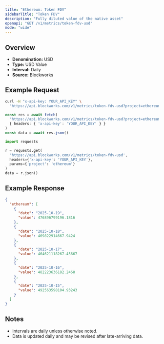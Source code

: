 ```yaml
---
title: "Ethereum: Token FDV"
sidebarTitle: "Token FDV"
description: "Fully diluted value of the native asset"
openapi: "GET /v1/metrics/token-fdv-usd"
mode: "wide"
---
```


## Overview

- **Denomination:** USD
- **Type:** USD Value
- **Interval:** Daily
- **Source:** Blockworks

## Example Request

<CodeGroup>

```bash cURL
curl -H "x-api-key: YOUR_API_KEY" \
  "https://api.blockworks.com/v1/metrics/token-fdv-usd?project=ethereum"
```

```typescript TypeScript
const res = await fetch(
  'https://api.blockworks.com/v1/metrics/token-fdv-usd?project=ethereum',
  { headers: { 'x-api-key': 'YOUR_API_KEY' } }
)
const data = await res.json()
```

```python Python
import requests

r = requests.get(
  'https://api.blockworks.com/v1/metrics/token-fdv-usd',
  headers={'x-api-key': 'YOUR_API_KEY'},
  params={'project': 'ethereum'}
)
data = r.json()
```

</CodeGroup>

## Example Response

```json
{
  "ethereum": [
    {
      "date": "2025-10-19",
      "value": 476896799196.1816
    },
    {
      "date": "2025-10-18",
      "value": 469822914667.9424
    },
    {
      "date": "2025-10-17",
      "value": 464621118267.45667
    },
    {
      "date": "2025-10-16",
      "value": 482223636182.2468
    },
    {
      "date": "2025-10-15",
      "value": 492563598104.93243
    }
  ]
}
```

## Notes
- Intervals are daily unless otherwise noted.
- Data is updated daily and may be revised after late-arriving data.